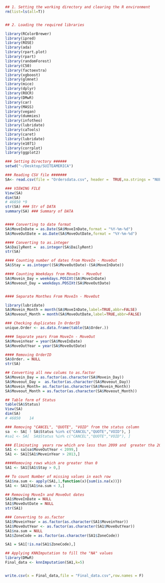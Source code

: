 ```{r}

## 1. Setting the working directory and clearing the R environment
rm(list=ls(all=T))


## 2. Loading the required libraries 

library(RColorBrewer)
library(ipred)
library(ROSE)
library(ada)
library(rpart.plot)
library(rpart)
library(randomForest)
library(C50)
library(factoextra)
library(xgboost)
library(glmnet)
library(mice)
library(dplyr)
library(ROCR)
library(DMwR)
library(car)
library(MASS)
library(vegan)
library(dummies)
library(infotheo)
library(lubridate)
library(caTools)
library(caret)
library(lubridate)
library(e1071)
library(corrplot)
library(ggplot2)

```




```{r}

### Setting Directory ######
setwd("~/Desktop/SUITEAMERICA")

### Reading CSV file #######
SA<- read.csv(file = "Ordersdata.csv", header =  TRUE,na.strings = "NULL")

### VIEWING FILE
View(SA)
dim(SA)
# 46850 *9
str(SA) ### Str of DATA
summary(SA) ### Summary of DATA


#### Converting to date format 
SA$MoveInDate = as.Date(SA$MoveInDate,format = "%Y-%m-%d")
SA$MoveOutDate = as.Date(SA$MoveOutDate,format = "%Y-%m-%d")

#### Converting to as.integer 
SA$DailyRent =  as.integer(SA$DailyRent)
str(SA)

#### Counting number of dates from MoveIn - MoveOut
SA$Stay = as.integer((SA$MoveOutDate)-(SA$MoveInDate))

#### Counting Weekdays from MoveIn - MoveOut
SA$Movein_Day = weekdays.POSIXt(SA$MoveInDate)
SA$Moveout_Day = weekdays.POSIXt(SA$MoveOutDate)


#### Separate Monthes From MoveIn - MoveOut

library(lubridate)
SA$Movein_Month = month(SA$MoveInDate,label=TRUE,abbr=FALSE)
SA$Moveout_Month = month(SA$MoveOutDate,label=TRUE,abbr=FALSE)

### Checking duplicates In OrderID
unique.Order <- as.data.frame(table(SA$Order.))

#### Separate years From MoveIn - MoveOut
SA$MoveinYear = year(SA$MoveInDate)
SA$MoveOutYear = year(SA$MoveOutDate)

#### Removing OrderID
SA$Order. = NULL
str(SA)

## Converting all new colums to as.factor 
SA$Movein_Day = as.factor(as.character(SA$Movein_Day))
SA$Moveout_Day =  as.factor(as.character(SA$Moveout_Day))
SA$Movein_Month= as.factor(as.character(SA$Movein_Month))
SA$Moveout_Month = as.factor(as.character(SA$Moveout_Month))

## Table form of Status
table(SA$Status)
View(SA)
dim(SA) 
# 46850    14

### Removing "CANCEL", "QUOTE", "VOID" from the status column 
sa  <- SA[ ! SA$Status %in% c("CANCEL","QUOTE","VOID"), ]
#sa1 <- SA[  SA$Status %in% c("CANCEL","QUOTE","VOID"), ]

### Eliminating  years row which are less than 2099 and  greater tha 2013
SA1 <- sa[sa$MoveOutYear < 2099,]
SA1 <- SA1[SA1$MoveinYear > 2013,]

####Removing rows which are greater than 0
SA1 <- SA1[SA1$Stay > 0,]

## To count Number of missing values in each row
SA1$na.sum <- apply(SA1,1,function(x){sum(is.na(x))})
SA1 <- SA1[SA1$na.sum < 3,]

## Removing MoveIn and MoveOut dates 
SA1$MoveInDate = NULL
SA1$MoveOutDate = NULL
str(SA1)

### Converting to as.factor 
SA1$MoveinYear = as.factor(as.character(SA1$MoveinYear))
SA1$MoveOutYear <- as.factor(as.character(SA1$MoveOutYear))
SA1$na.sum = NULL
SA1$ZoneCode = as.factor(as.character(SA1$ZoneCode))

SA1 = SA1[!is.na(SA1$ZoneCode),]

## Applying KNNImputation to fill the "NA" values 
library(DMwR)
Final_data <- knnImputation(SA1,k=5)


write.csv(x = Final_data,file = "Final_data.csv",row.names = F)

```

